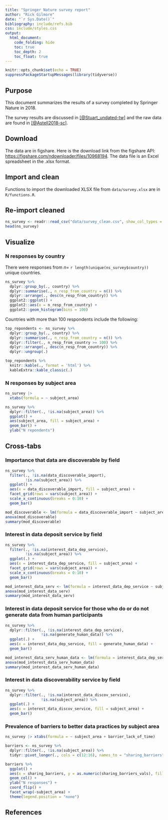 ```yaml
---
title: "Springer Nature survey report"
author: "Rick Gilmore"
date: "`r Sys.Date()`"
bibliography: include/refs.bib
css: include/styles.css
output: 
  html_document:
    code_folding: hide
    toc: true
    toc_depth: 2
    toc_float: true
---
```


```r
knitr::opts_chunk$set(echo = TRUE)
suppressPackageStartupMessages(library(tidyverse))
```

## Purpose

This document summarizes the results of a survey completed by Springer Nature in 2018.

The survey results are discussed in [[@Stuart_undated-tw]](https://doi.org/10.6084/m9.figshare.5975011) and the raw data are found in [[@Astell2018-sc]](https://doi.org/10.6084/m9.figshare.5971387.v1).

## Download

The data are in figshare.
Here is the download link from the figshare API: <https://figshare.com/ndownloader/files/10968194>.
The data file is an Excel spreadsheet in the .xlsx format.

## Import and clean

Functions to import the downloaded XLSX file from `data/survey.xlsx` are in `R/functions.R`.

## Re-import cleaned

```r
ns_survey <- readr::read_csv("data/survey_clean.csv", show_col_types = FALSE)
head(ns_survey)
```

## Visualize

### N responses by country

There were responses from $n=$ `r length(unique(ns_survey$country))` unique countries.

```r
ns_survey %>%
  dplyr::group_by(., country) %>%
  dplyr::summarise(., n_resp_from_country = n()) %>%
  dplyr::arrange(., desc(n_resp_from_country)) %>%
  ggplot2::ggplot() +
  ggplot2::aes(x = n_resp_from_country) +
  ggplot2::geom_histogram(bins = 100)
```

Countries with more than 100 respondents include the following:

```r
top_repondents <- ns_survey %>%
  dplyr::group_by(., country) %>%
  dplyr::summarise(., n_resp_from_country = n()) %>%
  dplyr::filter(., n_resp_from_country >= 100) %>%
  dplyr::arrange(., desc(n_resp_from_country)) %>%
  dplyr::ungroup(.)

top_repondents %>%
  knitr::kable(., format = 'html') %>%
  kableExtra::kable_classic(.)  
```

### N responses by subject area

```r
ns_survey |>
  xtabs(formula = ~ subject_area)
```
```r
ns_survey %>%
  dplyr::filter(., !is.na(subject_area)) %>%
  ggplot() +
  aes(subject_area, fill = subject_area) +
  geom_bar() +
  ylab("N repondents")
```

## Cross-tabs

### Importance that data are discoverable by field

```r
ns_survey %>%
  filter(., !is.na(data_discoverable_import), 
         !is.na(subject_area)) %>%
  ggplot() +
  aes(x = data_discoverable_import, fill = subject_area) +
  facet_grid(rows = vars(subject_area)) +
  scale_x_continuous(breaks = 0:10) +
  geom_bar()
```

```r
mod_discoverable <- lm(formula = data_discoverable_import ~ subject_area, ns_survey)
anova(mod_discoverable)
summary(mod_discoverable)
```

### Interest in data deposit service by field

```r
ns_survey %>%
  filter(., !is.na(interest_data_dep_service), 
         !is.na(subject_area)) %>%
  ggplot(.) +
  aes(x = interest_data_dep_service, fill = subject_area) +
  facet_grid(rows = vars(subject_area)) +
  scale_x_continuous(breaks = 0:10) +
  geom_bar()
```

```r
mod_interest_data_serv <- lm(formula = interest_data_dep_service ~ subject_area, ns_survey)
anova(mod_interest_data_serv)
summary(mod_interest_data_serv)
```

### Interest in data deposit service for those who do or do not generate data from human participants

```r
ns_survey %>%
  dplyr::filter(., !is.na(interest_data_dep_service),
                !is.na(generate_human_data)) %>%
  ggplot(.) +
  aes(x = interest_data_dep_service, fill = generate_human_data) +
  geom_bar()
```

```r
mod_interest_data_serv_human_data <- lm(formula = interest_data_dep_service ~ generate_human_data, ns_survey)
anova(mod_interest_data_serv_human_data)
summary(mod_interest_data_serv_human_data)
```

### Interest in data discoverability service by field

```r
ns_survey %>%
  dplyr::filter(., !is.na(interest_data_discov_service),
                !is.na(subject_area)) %>%
  ggplot(.) +
  aes(x = interest_data_discov_service, fill = subject_area) +
  geom_bar()
```

### Prevalence of barriers to better data practices by subject area

```r
ns_survey |> xtabs(formula = ~ subject_area + barrier_lack_of_time)

barriers <- ns_survey %>%
  dplyr::filter(., !is.na(subject_area)) %>%
  tidyr::pivot_longer(., cols = c(12:16), names_to = "sharing_barriers", values_to = "sharing_barriers_vals", values_drop_na = TRUE) 

barriers %>%
  ggplot() +
  aes(x = sharing_barriers, y = as.numeric(sharing_barriers_vals), fill = sharing_barriers) +
  geom_col() +
  ylab("N responses") +
  coord_flip() +
  facet_wrap(~subject_area) +
  theme(legend.position = "none") 

```

## References

